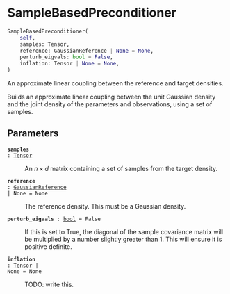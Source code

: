 # SampleBasedPreconditioner { #deep_tensor.SampleBasedPreconditioner }

```python
SampleBasedPreconditioner(
    self,
    samples: Tensor,
    reference: GaussianReference | None = None,
    perturb_eigvals: bool = False,
    inflation: Tensor | None = None,
)
```

An approximate linear coupling between the reference and target densities.

Builds an approximate linear coupling between the unit Gaussian 
density and the joint density of the parameters and observations, 
using a set of samples. 

## Parameters {.doc-section .doc-section-parameters}

<code>[**samples**]{.parameter-name} [:]{.parameter-annotation-sep} [[Tensor](`torch.Tensor`)]{.parameter-annotation}</code>

:   An $n \times d$ matrix containing a set of samples from the  target density.

<code>[**reference**]{.parameter-name} [:]{.parameter-annotation-sep} [[GaussianReference](`deep_tensor.references.GaussianReference`) \| None]{.parameter-annotation} [ = ]{.parameter-default-sep} [None]{.parameter-default}</code>

:   The reference density. This must be a Gaussian density.

<code>[**perturb_eigvals**]{.parameter-name} [:]{.parameter-annotation-sep} [[bool](`bool`)]{.parameter-annotation} [ = ]{.parameter-default-sep} [False]{.parameter-default}</code>

:   If this is set to True, the diagonal of the sample covariance  matrix will be multiplied by a number slightly greater than 1.  This will ensure it is positive definite.

<code>[**inflation**]{.parameter-name} [:]{.parameter-annotation-sep} [[Tensor](`torch.Tensor`) \| None]{.parameter-annotation} [ = ]{.parameter-default-sep} [None]{.parameter-default}</code>

:   TODO: write this.